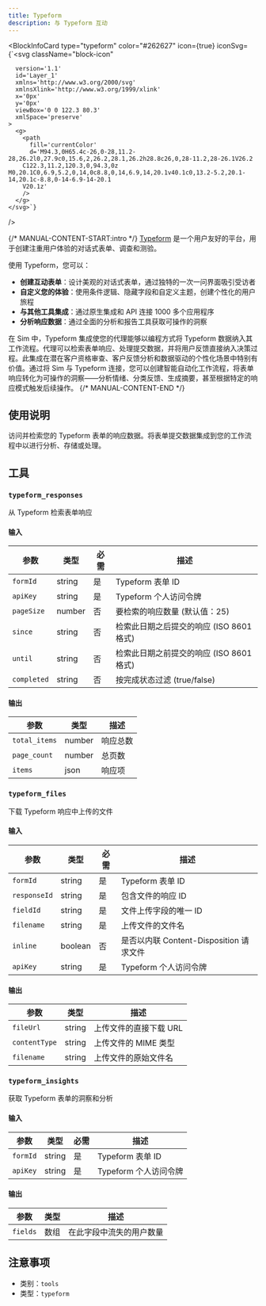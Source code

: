 ```yaml
---
title: Typeform
description: 与 Typeform 互动
---
```



<BlockInfoCard 
  type="typeform"
  color="#262627"
  icon={true}
  iconSvg={`<svg className="block-icon"
      
      version='1.1'
      id='Layer_1'
      xmlns='http://www.w3.org/2000/svg'
      xmlnsXlink='http://www.w3.org/1999/xlink'
      x='0px'
      y='0px'
      viewBox='0 0 122.3 80.3'
      xmlSpace='preserve'
    >
      <g>
        <path
          fill='currentColor'
          d='M94.3,0H65.4c-26,0-28,11.2-28,26.2l0,27.9c0,15.6,2,26.2,28.1,26.2h28.8c26,0,28-11.2,28-26.1V26.2
		C122.3,11.2,120.3,0,94.3,0z M0,20.1C0,6.9,5.2,0,14,0c8.8,0,14,6.9,14,20.1v40.1c0,13.2-5.2,20.1-14,20.1c-8.8,0-14-6.9-14-20.1
		V20.1z'
        />
      </g>
    </svg>`}
/>

{/* MANUAL-CONTENT-START:intro */}
[Typeform](https://www.typeform.com/) 是一个用户友好的平台，用于创建注重用户体验的对话式表单、调查和测验。

使用 Typeform，您可以：

- **创建互动表单**：设计美观的对话式表单，通过独特的一次一问界面吸引受访者
- **自定义您的体验**：使用条件逻辑、隐藏字段和自定义主题，创建个性化的用户旅程
- **与其他工具集成**：通过原生集成和 API 连接 1000 多个应用程序
- **分析响应数据**：通过全面的分析和报告工具获取可操作的洞察

在 Sim 中，Typeform 集成使您的代理能够以编程方式将 Typeform 数据纳入其工作流程。代理可以检索表单响应、处理提交数据，并将用户反馈直接纳入决策过程。此集成在潜在客户资格审查、客户反馈分析和数据驱动的个性化场景中特别有价值。通过将 Sim 与 Typeform 连接，您可以创建智能自动化工作流程，将表单响应转化为可操作的洞察——分析情绪、分类反馈、生成摘要，甚至根据特定的响应模式触发后续操作。
{/* MANUAL-CONTENT-END */}

## 使用说明

访问并检索您的 Typeform 表单的响应数据。将表单提交数据集成到您的工作流程中以进行分析、存储或处理。

## 工具

### `typeform_responses`

从 Typeform 检索表单响应

#### 输入

| 参数 | 类型 | 必需 | 描述 |
| --------- | ---- | -------- | ----------- |
| `formId` | string | 是 | Typeform 表单 ID |
| `apiKey` | string | 是 | Typeform 个人访问令牌 |
| `pageSize` | number | 否 | 要检索的响应数量 \(默认值：25\) |
| `since` | string | 否 | 检索此日期之后提交的响应 \(ISO 8601 格式\) |
| `until` | string | 否 | 检索此日期之前提交的响应 \(ISO 8601 格式\) |
| `completed` | string | 否 | 按完成状态过滤 \(true/false\) |

#### 输出

| 参数 | 类型 | 描述 |
| --------- | ---- | ----------- |
| `total_items` | number | 响应总数 |
| `page_count` | number | 总页数 |
| `items` | json | 响应项 |

### `typeform_files`

下载 Typeform 响应中上传的文件

#### 输入

| 参数 | 类型 | 必需 | 描述 |
| --------- | ---- | -------- | ----------- |
| `formId` | string | 是 | Typeform 表单 ID |
| `responseId` | string | 是 | 包含文件的响应 ID |
| `fieldId` | string | 是 | 文件上传字段的唯一 ID |
| `filename` | string | 是 | 上传文件的文件名 |
| `inline` | boolean | 否 | 是否以内联 Content-Disposition 请求文件 |
| `apiKey` | string | 是 | Typeform 个人访问令牌 |

#### 输出

| 参数 | 类型 | 描述 |
| --------- | ---- | ----------- |
| `fileUrl` | string | 上传文件的直接下载 URL |
| `contentType` | string | 上传文件的 MIME 类型 |
| `filename` | string | 上传文件的原始文件名 |

### `typeform_insights`

获取 Typeform 表单的洞察和分析

#### 输入

| 参数 | 类型 | 必需 | 描述 |
| --------- | ---- | -------- | ----------- |
| `formId` | string | 是 | Typeform 表单 ID |
| `apiKey` | string | 是 | Typeform 个人访问令牌 |

#### 输出

| 参数 | 类型 | 描述 |
| --------- | ---- | ----------- |
| `fields` | 数组 | 在此字段中流失的用户数量 |

## 注意事项

- 类别：`tools`
- 类型：`typeform`
